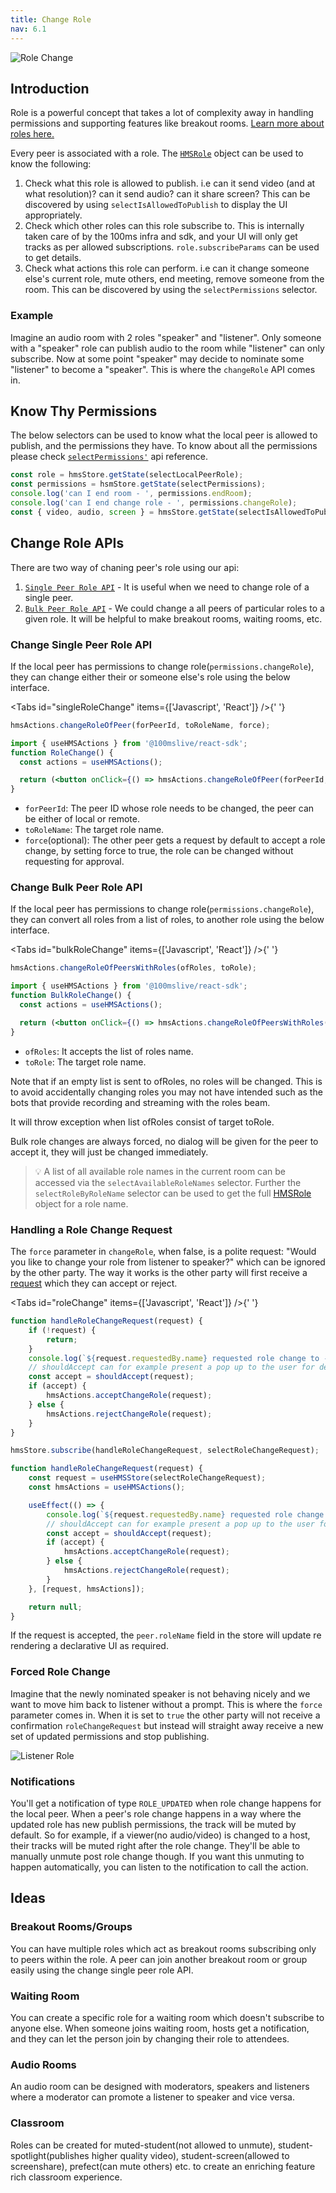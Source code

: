```yaml
---
title: Change Role
nav: 6.1
---
```


![Role Change](/docs/guides/role-change.png)

## Introduction

Role is a powerful concept that takes a lot of complexity away in handling permissions and supporting features like breakout rooms. [Learn more about roles here.](/javascript/v2/foundation/templates-and-roles)

Every peer is associated with a role. The [`HMSRole`](/api-reference/javascript/v2/interfaces/HMSRole) object can be used to know the following:

1. Check what this role is allowed to publish. i.e can it send video (and at what resolution)? can it send audio? can it share screen? This can be discovered by using `selectIsAllowedToPublish` to display the UI appropriately.
2. Check which other roles can this role subscribe to. This is internally taken care of by the 100ms infra and sdk, and your UI will only get tracks as per allowed subscriptions. `role.subscribeParams` can be used to get details.
3. Check what actions this role can perform. i.e can it change someone else's current role, mute others, end meeting, remove someone from the room. This can be discovered by using the `selectPermissions` selector.

### Example

Imagine an audio room with 2 roles "speaker" and "listener". Only someone with a "speaker" role can publish audio to the room while "listener" can only subscribe.
Now at some point "speaker" may decide to nominate some "listener" to become a "speaker". This is where the `changeRole` API comes in.

## Know Thy Permissions

The below selectors can be used to know what the local peer is allowed to publish, and the permissions they have. To know about all the
permissions please check [`selectPermissions'`](/api-reference/javascript/v2/home/content#select-permissions) api reference.

```js
const role = hmsStore.getState(selectLocalPeerRole);
const permissions = hsmStore.getState(selectPermissions);
console.log('can I end room - ', permissions.endRoom);
console.log('can I end change role - ', permissions.changeRole);
const { video, audio, screen } = hmsStore.getState(selectIsAllowedToPublish);
```

## Change Role APIs

There are two way of chaning peer's role using our api:

1. [`Single Peer Role API`](#change-single-peer-role-api) - It is useful when we need to change role of a single peer.
2. [`Bulk Peer Role API`](#change-bulk-peer-role-api) - We could change a all peers of particular roles to a given role. It will be helpful to make breakout rooms, waiting rooms, etc.

### Change Single Peer Role API

If the local peer has permissions to change role(`permissions.changeRole`), they can change either their or someone else's role using
the below interface.

<Tabs id="singleRoleChange" items={['Javascript', 'React']} />{' '}

<Tab id='singleRoleChange-0'>

```js
hmsActions.changeRoleOfPeer(forPeerId, toRoleName, force);
```

</Tab>

<Tab id='singleRoleChange-1'>

```jsx
import { useHMSActions } from '@100mslive/react-sdk';
function RoleChange() {
  const actions = useHMSActions();

  return (<button onClick={() => hmsActions.changeRoleOfPeer(forPeerId, toRoleName, force)}> )
}
```

</Tab>

-   `forPeerId`: The peer ID whose role needs to be changed, the peer can be either of local or remote.
-   `toRoleName`: The target role name.
-   `force`(optional): The other peer gets a request by default to accept a role change, by setting force to true, the role can be changed
    without requesting for approval.

### Change Bulk Peer Role API

If the local peer has permissions to change role(`permissions.changeRole`), they can convert all roles from a list of roles, to another role using
the below interface.

<Tabs id="bulkRoleChange" items={['Javascript', 'React']} />{' '}

<Tab id='bulkRoleChange-0'>

```js
hmsActions.changeRoleOfPeersWithRoles(ofRoles, toRole);
```

</Tab>

<Tab id='bulkRoleChange-1'>

```jsx
import { useHMSActions } from '@100mslive/react-sdk';
function BulkRoleChange() {
  const actions = useHMSActions();

  return (<button onClick={() => hmsActions.changeRoleOfPeersWithRoles(ofRoles, toRole)}> )
}
```

</Tab>

-   `ofRoles`: It accepts the list of roles name.
-   `toRole`: The target role name.

Note that if an empty list is sent to ofRoles, no roles will be changed. This is to avoid accidentally changing roles you may not have intended such as the bots that provide recording and streaming with the roles beam.

It will throw exception when list ofRoles consist of target toRole.

Bulk role changes are always forced, no dialog will be given for the peer to accept it, they will just be changed immediately.

> 💡 A list of all available role names in the current room can be accessed via the `selectAvailableRoleNames` selector. Further the `selectRoleByRoleName`
> selector can be used to get the full [HMSRole](/api-reference/javascript/v2/interfaces/HMSRole) object for a role name.

### Handling a Role Change Request

The `force` parameter in `changeRole`, when false, is a polite request: "Would you like to change your role from listener to speaker?" which can be ignored by the other party.
The way it works is the other party will first receive a [request](/api-reference/javascript/v2/interfaces/HMSRoleChangeRequest) which they can accept or reject.

<Tabs id="roleChange" items={['Javascript', 'React']} />{' '}

<Tab id='roleChange-0'>

```js
function handleRoleChangeRequest(request) {
    if (!request) {
        return;
    }
    console.log(`${request.requestedBy.name} requested role change to - ${request.role.name}`);
    // shouldAccept can for example present a pop up to the user for deciding how to act on the request
    const accept = shouldAccept(request);
    if (accept) {
        hmsActions.acceptChangeRole(request);
    } else {
        hmsActions.rejectChangeRole(request);
    }
}

hmsStore.subscribe(handleRoleChangeRequest, selectRoleChangeRequest);
```

</Tab>

<Tab  id='roleChange-1'>

```jsx
function handleRoleChangeRequest(request) {
    const request = useHMSStore(selectRoleChangeRequest);
    const hmsActions = useHMSActions();

    useEffect(() => {
        console.log(`${request.requestedBy.name} requested role change to - ${request.role.name}`);
        // shouldAccept can for example present a pop up to the user for deciding how to act on the request
        const accept = shouldAccept(request);
        if (accept) {
            hmsActions.acceptChangeRole(request);
        } else {
            hmsActions.rejectChangeRole(request);
        }
    }, [request, hmsActions]);

    return null;
}
```

</Tab>

If the request is accepted, the `peer.roleName` field in the store will update re rendering a declarative UI as required.

### Forced Role Change

Imagine that the newly nominated speaker is not behaving nicely and we want to move him back to listener without a prompt.
This is where the `force` parameter comes in. When it is set to `true` the other party will not receive a confirmation `roleChangeRequest`
but instead will straight away receive a new set of updated permissions and stop publishing.

![Listener Role](/docs/guides/role-listener.png)

### Notifications

You'll get a notification of type `ROLE_UPDATED` when role change happens for the local peer. When a peer's role change
happens in a way where the updated role has new publish permissions, the track will be muted by default. So for example, if a viewer(no audio/video)
is changed to a host, their tracks will be muted right after the role change. They'll be able to manually unmute post role change though.
If you want this unmuting to happen automatically, you can listen to the notification to call the action.

## Ideas

### Breakout Rooms/Groups

You can have multiple roles which act as breakout rooms subscribing only to peers within the role. A peer can join another breakout room
or group easily using the change single peer role API.

### Waiting Room

You can create a specific role for a waiting room which doesn't subscribe to anyone else. When someone joins waiting room,
hosts get a notification, and they can let the person join by changing their role to attendees.

### Audio Rooms

An audio room can be designed with moderators, speakers and listeners where a moderator can promote a listener to speaker
and vice versa.

### Classroom

Roles can be created for muted-student(not allowed to unmute), student-spotlight(publishes higher quality video),
student-screen(allowed to screenshare), prefect(can mute others) etc. to create an enriching feature rich classroom experience.
